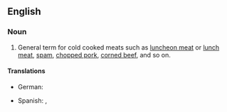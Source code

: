 ==English==

===Noun===
{{en-noun|head=[[cold]] [[meat]]}}

# General term for cold cooked meats such as [[luncheon meat]] or [[lunch meat]], [[spam]], [[chopped pork]], [[corned beef]], and so on.

====Translations====
{{trans-top|cold cooked meats}}
* German: {{t-|de|Wurstwaren|f|p}}
{{trans-mid}}
* Spanish: {{t+|es|embutido|m}}, {{t+|es|fiambre|m}}
{{trans-bottom}}